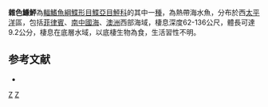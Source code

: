 {{Speciesbox
| taxon = Psettina variegata
| status = NE
| status_system = IUCN3.1
| binomial_authority = [[Fowler|Fowler]], 1934
| synonyms = *''Bothus variegatus, Fowler, 1934''
}}

'''雜色鰜鮃'''為[[輻鰭魚綱|輻鰭魚綱]][[鰈形目|鰈形目]][[鰈亞目|鰈亞目]][[鮃科|鮃科]]的其中一[[種|種]]，為熱帶海水魚，分布於西[[太平洋|太平洋]]區，包括[[菲律賓|菲律賓]]、[[南中國海|南中國海]]、[[澳洲|澳洲]]西部海域，棲息深度62-136公尺，體長可達9.2公分，棲息在底層水域，以底棲生物為食，生活習性不明。

==参考文献==
*{{FishBase_species|genus=Psettina|species=variegata|year=2014|month=4}}

{{taxonbar}}
[[Category:_1934年描述的鱼类|Z]]
[[Category:鰜鮃屬|Z]]